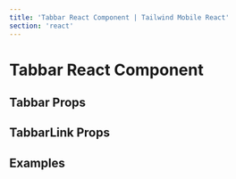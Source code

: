 ```yaml
---
title: 'Tabbar React Component | Tailwind Mobile React'
section: 'react'
---
```



# Tabbar React Component

## Tabbar Props

<TabbarProps />

## TabbarLink Props

<TabbarLinkProps />

## Examples

<ExamplePreview
  react
  fileName="Tabbar.jsx"
  source={ExampleSource}
  url="#/tabbar"
/>
